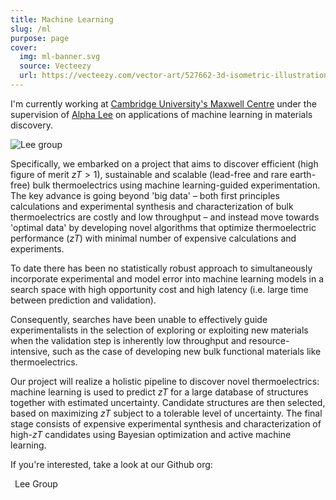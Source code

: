 ```yaml
---
title: Machine Learning
slug: /ml
purpose: page
cover:
  img: ml-banner.svg
  source: Vecteezy
  url: https://vecteezy.com/vector-art/527662-3d-isometric-illustration-of-processor-chip-ai
---
```



I'm currently working at [Cambridge University's Maxwell Centre](https://www.maxwell.cam.ac.uk) under the supervision of [Alpha Lee](https://alpha-lee.com) on applications of machine learning in materials discovery.

![Lee group](lee-group.jpg)

Specifically, we embarked on a project that aims to discover efficient (high figure of merit $zT > 1$), sustainable and scalable (lead-free and rare earth-free) bulk thermoelectrics using machine learning-guided experimentation. The key advance is going beyond 'big data' – both first principles calculations and experimental synthesis and characterization of bulk thermoelectrics are costly and low throughput – and instead move towards 'optimal data' by developing novel algorithms that optimize thermoelectric performance ($zT$) with minimal number of expensive calculations and experiments.

To date there has been no statistically robust approach to simultaneously incorporate experimental and model error into machine learning models in a search space with high opportunity cost and high latency (i.e. large time between prediction and validation).

Consequently, searches have been unable to effectively guide experimentalists in the selection of exploring or exploiting new materials when the validation step is inherently low throughput and resource-intensive, such as the case of developing new bulk functional materials like thermoelectrics.

Our project will realize a holistic pipeline to discover novel thermoelectrics: machine learning is used to predict $zT$ for a large database of structures together with estimated uncertainty. Candidate structures are then selected, based on maximizing $zT$ subject to a tolerable level of uncertainty. The final stage consists of expensive experimental synthesis and characterization of high-$zT$ candidates using Bayesian optimization and active machine learning.

If you're interested, take a look at our Github org:

<ButtonLink href="https://github.com/Lee-Group">
  <Github alt="GitHub" size="2em" />
  &ensp;Lee Group
</ButtonLink>
